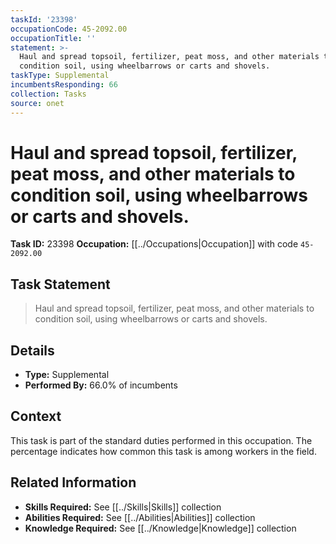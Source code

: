 ```yaml
---
taskId: '23398'
occupationCode: 45-2092.00
occupationTitle: ''
statement: >-
  Haul and spread topsoil, fertilizer, peat moss, and other materials to
  condition soil, using wheelbarrows or carts and shovels.
taskType: Supplemental
incumbentsResponding: 66
collection: Tasks
source: onet
---
```

# Haul and spread topsoil, fertilizer, peat moss, and other materials to condition soil, using wheelbarrows or carts and shovels.

**Task ID:** 23398
**Occupation:** [[../Occupations|Occupation]] with code `45-2092.00`

## Task Statement

> Haul and spread topsoil, fertilizer, peat moss, and other materials to condition soil, using wheelbarrows or carts and shovels.

## Details

- **Type:** Supplemental
- **Performed By:** 66.0% of incumbents

## Context

This task is part of the standard duties performed in this occupation. The percentage indicates how common this task is among workers in the field.

## Related Information

- **Skills Required:** See [[../Skills|Skills]] collection
- **Abilities Required:** See [[../Abilities|Abilities]] collection
- **Knowledge Required:** See [[../Knowledge|Knowledge]] collection
